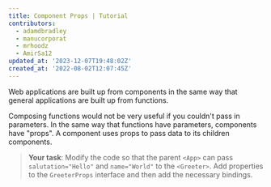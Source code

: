 ```yaml
---
title: Component Props | Tutorial
contributors:
  - adamdbradley
  - manucorporat
  - mrhoodz
  - AmirSa12
updated_at: '2023-12-07T19:48:02Z'
created_at: '2022-08-02T12:07:45Z'
---
```


Web applications are built up from components in the same way that general applications are built up from functions.

Composing functions would not be very useful if you couldn't pass in parameters. In the same way that functions have parameters, components have "props". A component uses props to pass data to its children components.

> **Your task**: Modify the code so that the parent `<App>` can pass `salutation="Hello"` and `name="World"` to the `<Greeter>`. Add properties to the `GreeterProps` interface and then add the necessary bindings.
